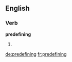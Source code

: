 ==English==

===Verb===
'''predefining'''

# {{present participle of|predefine}}

[[de:predefining]]
[[fr:predefining]]